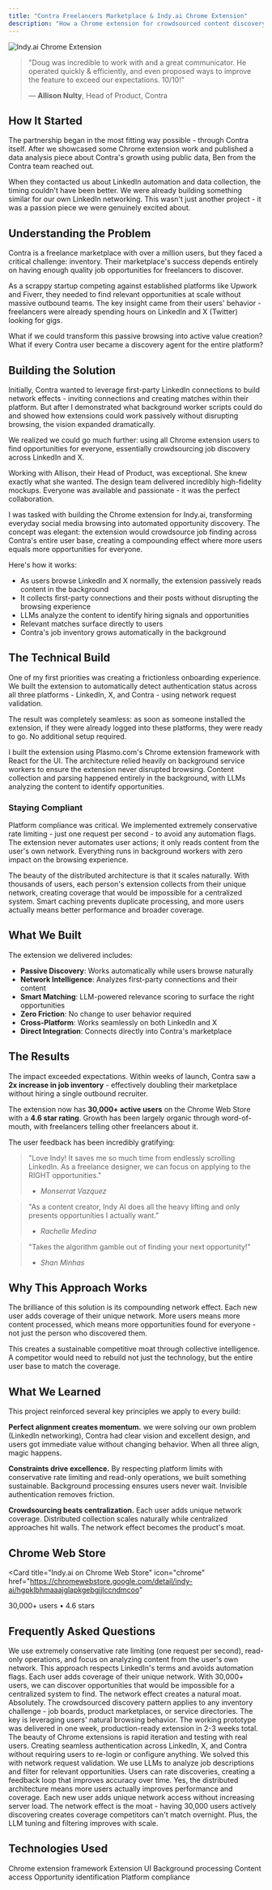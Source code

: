 ```yaml
---
title: "Contra Freelancers Marketplace & Indy.ai Chrome Extension"
description: "How a Chrome extension for crowdsourced content discovery doubled Contra's job marketplace inventory with 30,000+ users actively finding opportunities"
---
```


<script type="application/ld+json">
  {`{
  "@context": "https://schema.org",
  "@type": "Article",
  "headline": "Contra Freelancers Marketplace & Indy.ai Chrome Extension Case Study",
  "description": "How WithSeismic built a Chrome extension that doubled Contra's job marketplace inventory with 30,000+ users",
  "url": "https://withseismic.com/case-studies/contra-linkedin-automation",
  "author": {
    "@type": "Organization",
    "name": "WithSeismic"
  },
  "publisher": {
    "@type": "Organization",
    "name": "WithSeismic",
    "logo": {
      "@type": "ImageObject",
      "url": "https://withseismic.com/logo/light.svg"
    }
  },
  "about": {
    "@type": "SoftwareApplication",
    "name": "Indy.ai",
    "applicationCategory": "Browser Extension",
    "operatingSystem": "Chrome",
    "aggregateRating": {
      "@type": "AggregateRating",
      "ratingValue": "4.6",
      "ratingCount": "30000"
    }
  },
  "mainEntity": {
    "@type": "WebApplication",
    "name": "Indy.ai Chrome Extension",
    "description": "AI-powered job discovery extension for Contra freelancers",
    "url": "https://chromewebstore.google.com/detail/indy-ai/hgpklbhmaaajglapkgebgjjlccndmcoo",
    "applicationCategory": "ProductivityApplication",
    "offers": {
      "@type": "Offer",
      "price": "0",
      "priceCurrency": "USD"
    }
  }
}`}
</script>

<img
  src="/images/indy.png"
  alt="Indy.ai Chrome Extension"
  className="rounded-lg"
/>

> "Doug was incredible to work with and a great communicator. He operated quickly & efficiently, and even proposed ways to improve the feature to exceed our expectations. 10/10!"
>
> — **Allison Nulty**, Head of Product, Contra

## How It Started

The partnership began in the most fitting way possible - through Contra itself. After we showcased some Chrome extension work and published a data analysis piece about Contra's growth using public data, Ben from the Contra team reached out.

When they contacted us about LinkedIn automation and data collection, the timing couldn't have been better. We were already building something similar for our own LinkedIn networking. This wasn't just another project - it was a passion piece we were genuinely excited about.

## Understanding the Problem

Contra is a freelance marketplace with over a million users, but they faced a critical challenge: inventory. Their marketplace's success depends entirely on having enough quality job opportunities for freelancers to discover.

As a scrappy startup competing against established platforms like Upwork and Fiverr, they needed to find relevant opportunities at scale without massive outbound teams. The key insight came from their users' behavior - freelancers were already spending hours on LinkedIn and X (Twitter) looking for gigs.

What if we could transform this passive browsing into active value creation? What if every Contra user became a discovery agent for the entire platform?

## Building the Solution

Initially, Contra wanted to leverage first-party LinkedIn connections to build network effects - inviting connections and creating matches within their platform. But after I demonstrated what background worker scripts could do and showed how extensions could work passively without disrupting browsing, the vision expanded dramatically.

We realized we could go much further: using all Chrome extension users to find opportunities for everyone, essentially crowdsourcing job discovery across LinkedIn and X.

Working with Allison, their Head of Product, was exceptional. She knew exactly what she wanted. The design team delivered incredibly high-fidelity mockups. Everyone was available and passionate - it was the perfect collaboration.

I was tasked with building the Chrome extension for Indy.ai, transforming everyday social media browsing into automated opportunity discovery. The concept was elegant: the extension would crowdsource job finding across Contra's entire user base, creating a compounding effect where more users equals more opportunities for everyone.

Here's how it works:

- As users browse LinkedIn and X normally, the extension passively reads content in the background
- It collects first-party connections and their posts without disrupting the browsing experience
- LLMs analyze the content to identify hiring signals and opportunities
- Relevant matches surface directly to users
- Contra's job inventory grows automatically in the background

## The Technical Build

One of my first priorities was creating a frictionless onboarding experience. We built the extension to automatically detect authentication status across all three platforms - LinkedIn, X, and Contra - using network request validation.

The result was completely seamless: as soon as someone installed the extension, if they were already logged into these platforms, they were ready to go. No additional setup required.

I built the extension using Plasmo.com's Chrome extension framework with React for the UI. The architecture relied heavily on background service workers to ensure the extension never disrupted browsing. Content collection and parsing happened entirely in the background, with LLMs analyzing the content to identify opportunities.

### Staying Compliant

Platform compliance was critical. We implemented extremely conservative rate limiting - just one request per second - to avoid any automation flags. The extension never automates user actions; it only reads content from the user's own network. Everything runs in background workers with zero impact on the browsing experience.

The beauty of the distributed architecture is that it scales naturally. With thousands of users, each person's extension collects from their unique network, creating coverage that would be impossible for a centralized system. Smart caching prevents duplicate processing, and more users actually means better performance and broader coverage.

## What We Built

The extension we delivered includes:

- **Passive Discovery**: Works automatically while users browse naturally
- **Network Intelligence**: Analyzes first-party connections and their content
- **Smart Matching**: LLM-powered relevance scoring to surface the right opportunities
- **Zero Friction**: No change to user behavior required
- **Cross-Platform**: Works seamlessly on both LinkedIn and X
- **Direct Integration**: Connects directly into Contra's marketplace

## The Results

The impact exceeded expectations. Within weeks of launch, Contra saw a **2x increase in job inventory** - effectively doubling their marketplace without hiring a single outbound recruiter.

The extension now has **30,000+ active users** on the Chrome Web Store with a **4.6 star rating**. Growth has been largely organic through word-of-mouth, with freelancers telling other freelancers about it.

The user feedback has been incredibly gratifying:

> "Love Indy! It saves me so much time from endlessly scrolling LinkedIn. As a freelance designer, we can focus on applying to the RIGHT opportunities."
>
> - _Monserrat Vazquez_

> "As a content creator, Indy AI does all the heavy lifting and only presents opportunities I actually want."
>
> - _Rachelle Medina_

> "Takes the algorithm gamble out of finding your next opportunity!"
>
> - _Shan Minhas_

## Why This Approach Works

The brilliance of this solution is its compounding network effect. Each new user adds coverage of their unique network. More users means more content processed, which means more opportunities found for everyone - not just the person who discovered them.

This creates a sustainable competitive moat through collective intelligence. A competitor would need to rebuild not just the technology, but the entire user base to match the coverage.

## What We Learned

This project reinforced several key principles we apply to every build:

**Perfect alignment creates momentum.** we were solving our own problem (LinkedIn networking), Contra had clear vision and excellent design, and users got immediate value without changing behavior. When all three align, magic happens.

**Constraints drive excellence.** By respecting platform limits with conservative rate limiting and read-only operations, we built something sustainable. Background processing ensures users never wait. Invisible authentication removes friction.

**Crowdsourcing beats centralization.** Each user adds unique network coverage. Distributed collection scales naturally while centralized approaches hit walls. The network effect becomes the product's moat.

## Chrome Web Store

<Card
  title="Indy.ai on Chrome Web Store"
  icon="chrome"
  href="https://chromewebstore.google.com/detail/indy-ai/hgpklbhmaaajglapkgebgjjlccndmcoo"
>
  30,000+ users • 4.6 stars
</Card>

## Frequently Asked Questions

<AccordionGroup>
  <Accordion title="How does the extension avoid being blocked by LinkedIn?">
    We use extremely conservative rate limiting (one request per second), read-only operations, and focus on analyzing content from the user's own network. This approach respects LinkedIn's terms and avoids automation flags.
  </Accordion>

  <Accordion title="What makes the crowdsourcing approach effective?">
    Each user adds coverage of their unique network. With 30,000+ users, we can discover opportunities that would be impossible for a centralized system to find. The network effect creates a natural moat.
  </Accordion>

  <Accordion title="Could this approach work for other marketplaces?">
    Absolutely. The crowdsourced discovery pattern applies to any inventory challenge - job boards, product marketplaces, or service directories. The key is leveraging users' natural browsing behavior.
  </Accordion>

  <Accordion title="How long did it take to build and launch?">
    The working prototype was delivered in one week, production-ready extension in 2-3 weeks total. The beauty of Chrome extensions is rapid iteration and testing with real users.
  </Accordion>

  <Accordion title="What was the biggest technical challenge?">
    Creating seamless authentication across LinkedIn, X, and Contra without requiring users to re-login or configure anything. We solved this with network request validation.
  </Accordion>

  <Accordion title="How do you measure the quality of discovered opportunities?">
    We use LLMs to analyze job descriptions and filter for relevant opportunities. Users can rate discoveries, creating a feedback loop that improves accuracy over time.
  </Accordion>

  <Accordion title="Could this approach scale to millions of users?">
    Yes, the distributed architecture means more users actually improves performance and coverage. Each new user adds unique network access without increasing server load.
  </Accordion>

  <Accordion title="What prevents competitors from copying this?">
    The network effect is the moat - having 30,000 users actively discovering creates coverage competitors can't match overnight. Plus, the LLM tuning and filtering improves with scale.
  </Accordion>
</AccordionGroup>

## Technologies Used

<CardGroup cols={3}>
  <Card title="Plasmo" icon="puzzle">
    Chrome extension framework
  </Card>
  <Card title="React" icon="react">
    Extension UI
  </Card>
  <Card title="Service Workers" icon="gear">
    Background processing
  </Card>
  <Card title="Chrome APIs" icon="chrome">
    Content access
  </Card>
  <Card title="LLM Integration" icon="brain">
    Opportunity identification
  </Card>
  <Card title="Rate Limiting" icon="gauge">
    Platform compliance
  </Card>
</CardGroup>
